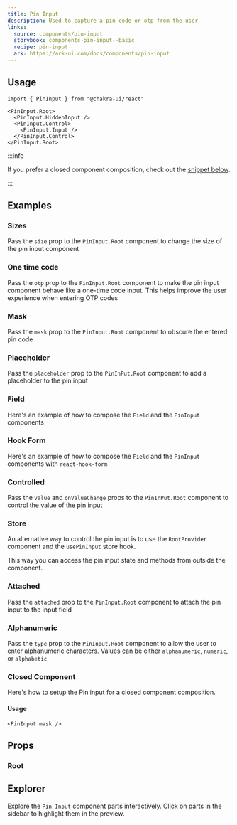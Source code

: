 ```yaml
---
title: Pin Input
description: Used to capture a pin code or otp from the user
links:
  source: components/pin-input
  storybook: components-pin-input--basic
  recipe: pin-input
  ark: https://ark-ui.com/docs/components/pin-input
---
```


<ExampleTabs name="pin-input-basic" />

## Usage

```tsx
import { PinInput } from "@chakra-ui/react"
```

```tsx
<PinInput.Root>
  <PinInput.HiddenInput />
  <PinInput.Control>
    <PinInput.Input />
  </PinInput.Control>
</PinInput.Root>
```

:::info

If you prefer a closed component composition, check out the
[snippet below](#closed-component).

:::

## Examples

### Sizes

Pass the `size` prop to the `PinInput.Root` component to change the size of the
pin input component

<ExampleTabs name="pin-input-with-sizes" />

### One time code

Pass the `otp` prop to the `PinInput.Root` component to make the pin input
component behave like a one-time code input. This helps improve the user
experience when entering OTP codes

<ExampleTabs name="pin-input-with-otp" />

### Mask

Pass the `mask` prop to the `PinInput.Root` component to obscure the entered pin
code

<ExampleTabs name="pin-input-with-mask" />

### Placeholder

Pass the `placeholder` prop to the `PinInPut.Root` component to add a
placeholder to the pin input

<ExampleTabs name="pin-input-with-placeholder" />

### Field

Here's an example of how to compose the `Field` and the `PinInput` components

<ExampleTabs name="pin-input-with-field" />

### Hook Form

Here's an example of how to compose the `Field` and the `PinInput` components
with `react-hook-form`

<ExampleTabs name="pin-input-with-hook-form" />

### Controlled

Pass the `value` and `onValueChange` props to the `PinInPut.Root` component to
control the value of the pin input

<ExampleTabs name="pin-input-controlled" />

### Store

An alternative way to control the pin input is to use the `RootProvider`
component and the `usePinInput` store hook.

This way you can access the pin input state and methods from outside the
component.

<ExampleTabs name="pin-input-with-store" />

### Attached

Pass the `attached` prop to the `PinInput.Root` component to attach the pin
input to the input field

<ExampleTabs name="pin-input-attached" />

### Alphanumeric

Pass the `type` prop to the `PinInput.Root` component to allow the user to enter
alphanumeric characters. Values can be either `alphanumeric`, `numeric`, or
`alphabetic`

<ExampleTabs name="pin-input-alphanumeric" />

### Closed Component

Here's how to setup the Pin input for a closed component composition.

<ExampleCode name="pin-input-closed-component" />

#### Usage

```tsx
<PinInput mask />
```

## Props

### Root

<PropTable component="PinInput" part="Root" />

## Explorer

Explore the `Pin Input` component parts interactively. Click on parts in the
sidebar to highlight them in the preview.

<Explorer name="pin-input-basic" />
